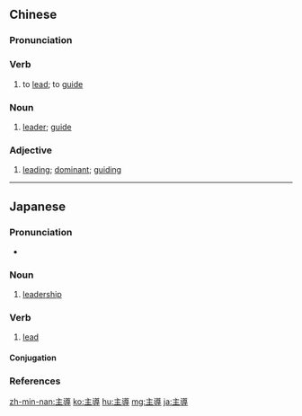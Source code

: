 {{also|主导}}
==Chinese==
{{zh-forms|s=主导}}

===Pronunciation===
{{zh-pron
|m=zhǔdǎo
|c=zyu2 dou6
|mn=qz:chú-tō͘/tw,xm,zz:chú-tō
|cat=v,n,a
}}

===Verb===
{{zh-verb}}

# to [[lead]]; to [[guide]]

===Noun===
{{zh-noun}}

# [[leader]]; [[guide]]

===Adjective===
{{zh-adj}}

# {{lb|zh|attributive}} [[leading]]; [[dominant]]; [[guiding]]
#: {{zh-x|主導 思想|'''guiding''' ideology}}

{{zh-cat|Advanced}}

----

==Japanese==
{{ja-kanjitab|しゅ|どう|yomi=on}}

===Pronunciation===
* {{ja-pron|しゅどう|y=o|acc=0|acc_ref=NHK}}

===Noun===
{{ja-noun|しゅどう}}

# [[leadership]]

===Verb===
{{ja-verb-suru|しゅどう}}

# [[lead]]

====Conjugation====
{{ja-suru|主導|しゅどう}}

===References===
<references/>

[[zh-min-nan:主導]]
[[ko:主導]]
[[hu:主導]]
[[mg:主導]]
[[ja:主導]]